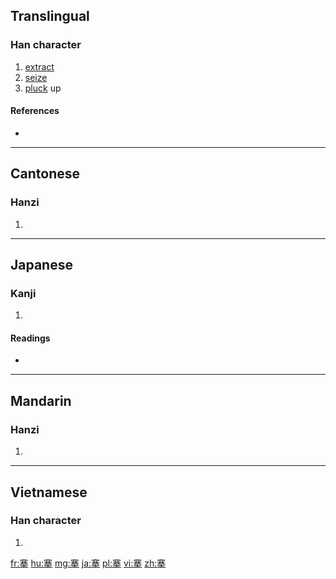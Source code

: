 ==Translingual==

===Han character===
{{Han char|rn=64|rad=手|as=10|sn=14|four=30502|canj=JTCQ|ids=⿱𡨄手}}

# [[extract]]
# [[seize]]
# [[pluck]] up

====References====
* {{Han ref|kx=0448.150|dkj=12519|dj=0799.070|hdz=31928.030|uh=6434|ud=25652|bh=BA53|bd=47699}}

----

==Cantonese==

===Hanzi===
{{yue-hanzi|jyut=[[hin1]]|y=hin1}}

# {{defn|lang=yue|sort=手10}}

----

==Japanese==

===Kanji===
{{ja-kanji|grade=|rs=手10}}

# {{defn|lang=ja|sort=手10}}

====Readings====
* {{ja-readings|on=[[けん]] (ken)|kun=[[とる]] (toru), [[ぬく]] (nuku)}}

----

==Mandarin==

===Hanzi===
{{cmn-hanzi|pin=[[qiān]] ([[qian1]]), [[chēng]] ([[cheng1]]), [[qiāng]] ([[qiang1]])|wg=ch'ien<sup>1</sup>, ch'eng<sup>1</sup>, ch'iang<sup>1</sup>}}

# {{defn|lang=cmn|sort=手10}}

----

==Vietnamese==

===Han character===
{{vi-hantu|[[khiên]]|rs=手10}}

# {{defn|lang=vi|sort=手10}}

[[fr:搴]]
[[hu:搴]]
[[mg:搴]]
[[ja:搴]]
[[pl:搴]]
[[vi:搴]]
[[zh:搴]]